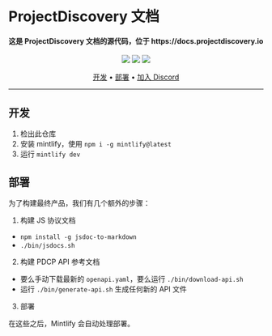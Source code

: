 # ProjectDiscovery 文档

<h4 align="center">
    这是 ProjectDiscovery 文档的源代码，位于 https://docs.projectdiscovery.io
</h4>

<p align="center">
<a href="https://github.com/projectdiscovery/docs/issues"><img src="https://img.shields.io/badge/contributions-welcome-brightgreen.svg?style=flat" /></a>
<a href="https://twitter.com/pdiscoveryio"><img src="https://img.shields.io/twitter/follow/pdiscoveryio.svg?logo=twitter" /></a>
<a href="https://discord.gg/projectdiscovery"><img src="https://img.shields.io/discord/695645237418131507.svg?logo=discord" /></a>
</p>

<p align="center">
  <a href="#development">开发</a> •
  <a href="#deploying">部署</a> •
  <a href="https://discord.gg/projectdiscovery">加入 Discord</a>
</p>

---

## 开发

1. 检出此仓库
1. 安装 mintlify，使用 `npm i -g mintlify@latest`
1. 运行 `mintlify dev`

## 部署 

为了构建最终产品，我们有几个额外的步骤：

1. 构建 JS 协议文档

- `npm install -g jsdoc-to-markdown`
- `./bin/jsdocs.sh`

2. 构建 PDCP API 参考文档

- 要么手动下载最新的 `openapi.yaml`，要么运行 `./bin/download-api.sh`
- 运行 `./bin/generate-api.sh` 生成任何新的 API 文件

3. 部署

在这些之后，Mintlify 会自动处理部署。
